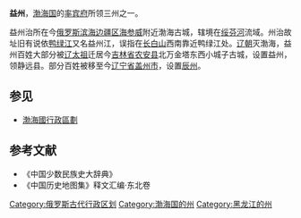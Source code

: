 '''益州'''，[[渤海国|渤海国]]的[[率宾府|率宾府]]所领三州之一。

益州治所在今[[俄罗斯|俄罗斯]][[滨海边疆区|滨海边疆区]][[海参威|海参威]]附近渤海古城，辖境在[[绥芬河|绥芬河]]流域。州治故址旧有说依[[鸭绿江|鸭绿江]]又名益州江，误指在[[长白山|长白山]]西南靠近鸭绿江处。[[辽朝|辽朝]]灭渤海，益州百姓大部分被[[辽太祖|辽太祖]]迁居今[[吉林省|吉林省]][[农安县|农安县]]北万金塔东西小城子古城，设置益州，领静远县。部分百姓被移至今[[辽宁省|辽宁省]][[盖州市|盖州市]]，设置[[辰州|辰州]]。
== 参见 ==
*[[渤海國行政區劃|渤海國行政區劃]]
== 参考文献 ==
* 《中国少数民族史大辞典》 
* 《中国历史地图集》释文汇编·东北卷 

{{渤海国行政区划|nocat}}

[[Category:俄罗斯古代行政区划|Category:俄罗斯古代行政区划]]
[[Category:渤海国的州|Category:渤海国的州]]
[[Category:黑龙江的州|Category:黑龙江的州]]